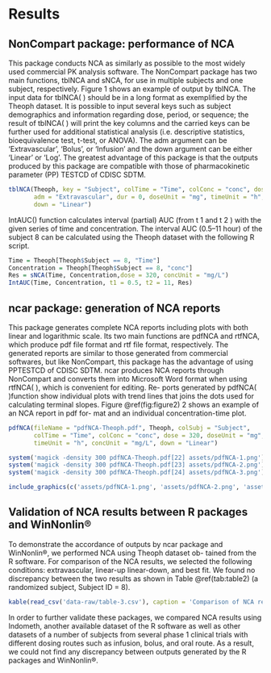 # Results

## NonCompart package: performance of NCA

This package conducts NCA as similarly as possible to the most widely used commercial PK analysis software. 
The NonCompart package has two main functions, tblNCA and sNCA, for use in multiple subjects and one subject, respectively. 
Figure 1 shows an example of output by tblNCA. The input data for tblNCA( ) should be in a long format as exemplified by the Theoph dataset.
It is possible to input several keys such as subject demographics and information regarding dose, period, or sequence; the result of tblNCA( ) will print the key columns and the carried keys can be further used for additional statistical analysis (i.e. descriptive statistics, bioequivalence test, t-test, or ANOVA). 
The adm argument can be 'Extravascular', 'Bolus', or 'Infusion' and the down argument can be either 'Linear' or 'Log'. 
The greatest advantage of this package is that the outputs produced by this package are compatible with those of pharmacokinetic parameter (PP) TESTCD of CDISC SDTM.

```r
tblNCA(Theoph, key = "Subject", colTime = "Time", colConc = "conc", dose = 320, 
       adm = "Extravascular", dur = 0, doseUnit = "mg", timeUnit = "h", concUnit = "mg/L", 
       down = "Linear")
```

IntAUC() function calculates interval (partial) AUC (from t 1 and t 2 ) with the given series of time and concentration. 
The interval AUC (0.5–11 hour) of the subject 8 can be calculated using the Theoph dataset with the following R script.

```r
Time = Theoph[Theoph$Subject == 8, "Time"]
Concentration = Theoph[Theoph$Subject == 8, "conc"]
Res = sNCA(Time, Concentration,dose = 320, concUnit = "mg/L")
IntAUC(Time, Concentration, t1 = 0.5, t2 = 11, Res)
```

<!-- # [1] 58.26022 -->

## ncar package: generation of NCA reports

This package generates complete NCA reports including plots
with both linear and logarithmic scale. Its two main functions
are pdfNCA and rtfNCA, which produce pdf file format
and rtf file format, respectively. The generated reports are
similar to those generated from commercial softwares, but like
NonCompart, this package has the advantage of using PPTESTCD of CDISC SDTM. ncar produces NCA reports through
NonCompart and converts them into Microsoft Word format
when using rtfNCA( ), which is convenient for editing. Re-
ports generated by pdfNCA( )function show individual plots
with trend lines that joins the dots used for calculating terminal
slopes. Figure \@ref(fig:figure2) 2 shows an example of an NCA report in pdf for-
mat and an individual concentration-time plot.

```r
pdfNCA(fileName = "pdfNCA-Theoph.pdf", Theoph, colSubj = "Subject", 
       colTime = "Time", colConc = "conc", dose = 320, doseUnit = "mg", 
       timeUnit = "h", concUnit = "mg/L", down = "Linear")
```

```r
system('magick -density 300 pdfNCA-Theoph.pdf[22] assets/pdfNCA-1.png')
system('magick -density 300 pdfNCA-Theoph.pdf[23] assets/pdfNCA-2.png')
system('magick -density 300 pdfNCA-Theoph.pdf[24] assets/pdfNCA-3.png')
```

```r
include_graphics(c('assets/pdfNCA-1.png', 'assets/pdfNCA-2.png', 'assets/pdfNCA-3.png'))
```

## Validation of NCA results between R packages and WinNonlin®

To demonstrate the accordance of outputs by ncar package and
WinNonlin®, we performed NCA using Theoph dataset ob-
tained from the R software. For comparison of the NCA results,
we selected the following conditions: extravascular, linear-up
linear-down, and best fit. We found no discrepancy between the
two results as shown in Table \@ref(tab:table2) (a randomized subject, Subject
ID = 8).

```r
kable(read_csv('data-raw/table-3.csv'), caption = 'Comparison of NCA results generated from WinNonlin and ncar package', booktabs = TRUE)
```


In order to further validate these packages, we compared NCA
results using Indometh, another available dataset of the R
software as well as other datasets of a number of subjects from
several phase 1 clinical trials with different dosing routes such
as infusion, bolus, and oral route. As a result, we could not find
any discrepancy between outputs generated by the R packages
and WinNonlin®.

